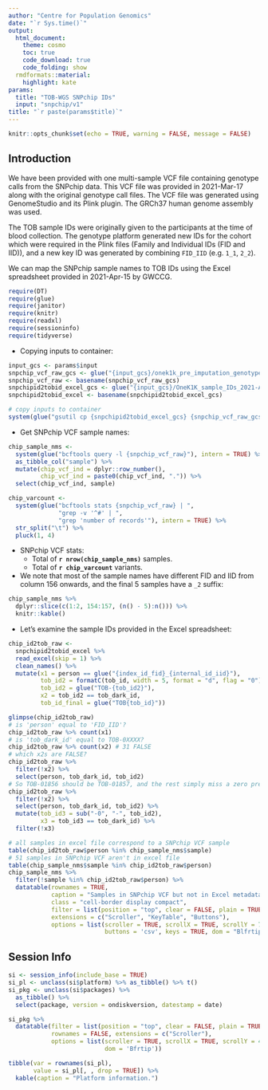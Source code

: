 ```yaml
---
author: "Centre for Population Genomics"
date: "`r Sys.time()`"
output:
  html_document:
    theme: cosmo
    toc: true
    code_download: true
    code_folding: show
  rmdformats::material:
    highlight: kate
params:
  title: "TOB-WGS SNPchip IDs"
  input: "snpchip/v1"
title: "`r paste(params$title)`"
---
```


```r
knitr::opts_chunk$set(echo = TRUE, warning = FALSE, message = FALSE)
```

## Introduction

We have been provided with one multi-sample VCF file containing genotype calls
from the SNPchip data. This VCF file was provided in 2021-Mar-17 along with the
original genotype call files. The VCF file was generated using GenomeStudio and
its Plink plugin. The GRCh37 human genome assembly was used.

The TOB sample IDs were originally given to the participants at the time of
blood collection. The genotype platform generated new IDs for the cohort which
were required in the Plink files (Family and Individual IDs (FID and IID)),
and a new key ID was generated by combining `FID_IID` (e.g. `1_1`, `2_2`).

We can map the SNPchip sample names to TOB IDs using the Excel spreadsheet
provided in 2021-Apr-15 by GWCCG.

```r
require(DT)
require(glue)
require(janitor)
require(knitr)
require(readxl)
require(sessioninfo)
require(tidyverse)
```

- Copying inputs to container:

```r
input_gcs <- params$input
snpchip_vcf_raw_gcs <- glue("{input_gcs}/onek1k_pre_imputation_genotypes.vcf.gz")
snpchip_vcf_raw <- basename(snpchip_vcf_raw_gcs)
snpchipid2tobid_excel_gcs <- glue("{input_gcs}/OneK1K_sample_IDs_2021-Apr-15.xlsx")
snpchipid2tobid_excel <- basename(snpchipid2tobid_excel_gcs)

# copy inputs to container
system(glue("gsutil cp {snpchipid2tobid_excel_gcs} {snpchip_vcf_raw_gcs} ."))
```

- Get SNPchip VCF sample names:

```r
chip_sample_nms <-
  system(glue("bcftools query -l {snpchip_vcf_raw}"), intern = TRUE) %>%
  as_tibble_col("sample") %>%
  mutate(chip_vcf_ind = dplyr::row_number(),
         chip_vcf_ind = paste0(chip_vcf_ind, ".")) %>%
  select(chip_vcf_ind, sample)

chip_varcount <-
  system(glue("bcftools stats {snpchip_vcf_raw} | ",
              "grep -v '^#' | ",
              "grep 'number of records'"), intern = TRUE) %>%
  str_split("\t") %>%
  pluck(1, 4)
```

- SNPchip VCF stats:
  - Total of **`r nrow(chip_sample_nms)`** samples.
  - Total of **`r chip_varcount`** variants.

- We note that most of the sample names have different FID and IID from
  column 156 onwards, and the final 5 samples have a `_2` suffix:

```r
chip_sample_nms %>%
  dplyr::slice(c(1:2, 154:157, (n() - 5):n())) %>%
  knitr::kable()
```

- Let's examine the sample IDs provided in the Excel spreadsheet:

```r
chip_id2tob_raw <-
  snpchipid2tobid_excel %>%
  read_excel(skip = 1) %>%
  clean_names() %>%
  mutate(x1 = person == glue("{index_id_fid}_{internal_id_iid}"),
         tob_id2 = formatC(tob_id, width = 5, format = "d", flag = "0"),
         tob_id2 = glue("TOB-{tob_id2}"),
         x2 = tob_id2 == tob_dark_id,
         tob_id_final = glue("TOB{tob_id}"))

glimpse(chip_id2tob_raw)
# is 'person' equal to 'FID_IID'?
chip_id2tob_raw %>% count(x1)
# is 'tob_dark_id' equal to TOB-0XXXX?
chip_id2tob_raw %>% count(x2) # 31 FALSE
# which x2s are FALSE?
chip_id2tob_raw %>%
  filter(!x2) %>%
  select(person, tob_dark_id, tob_id2)
# So TOB-01856 should be TOB-01857, and the rest simply miss a zero prefix.
chip_id2tob_raw %>%
  filter(!x2) %>%
  select(person, tob_dark_id, tob_id2) %>%
  mutate(tob_id3 = sub("-0", "-", tob_id2),
         x3 = tob_id3 == tob_dark_id) %>%
  filter(!x3)

# all samples in excel file correspond to a SNPchip VCF sample
table(chip_id2tob_raw$person %in% chip_sample_nms$sample)
# 51 samples in SNPchip VCF aren't in excel file
table(chip_sample_nms$sample %in% chip_id2tob_raw$person)
chip_sample_nms %>%
  filter(!sample %in% chip_id2tob_raw$person) %>%
  datatable(rownames = TRUE,
            caption = "Samples in SNPchip VCF but not in Excel metadata file.",
            class = "cell-border display compact",
            filter = list(position = "top", clear = FALSE, plain = TRUE),
            extensions = c("Scroller", "KeyTable", "Buttons"),
            options = list(scroller = TRUE, scrollX = TRUE, scrollY = 700,
                           buttons = 'csv', keys = TRUE, dom = "Blfrtip"))
```

## Session Info

```r
si <- session_info(include_base = TRUE)
si_pl <- unclass(si$platform) %>% as_tibble() %>% t()
si_pkg <- unclass(si$packages) %>%
  as_tibble() %>%
  select(package, version = ondiskversion, datestamp = date)

si_pkg %>%
  datatable(filter = list(position = "top", clear = FALSE, plain = TRUE),
            rownames = FALSE, extensions = c("Scroller"),
            options = list(scroller = TRUE, scrollX = TRUE, scrollY = 400,
                           dom = 'Bfrtip'))

tibble(var = rownames(si_pl),
       value = si_pl[, , drop = TRUE]) %>%
  kable(caption = "Platform information.")
```
